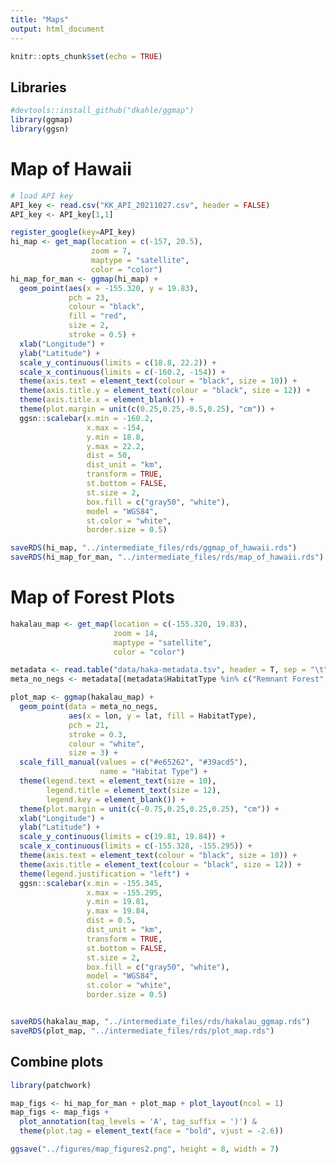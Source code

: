 ```yaml
---
title: "Maps"
output: html_document
---
```


```r
knitr::opts_chunk$set(echo = TRUE)
```

## Libraries

```r

#devtools::install_github("dkahle/ggmap")
library(ggmap)
library(ggsn)

```

# Map of Hawaii

```r

# load API key
API_key <- read.csv("KK_API_20211027.csv", header = FALSE)
API_key <- API_key[1,1]

register_google(key=API_key)
hi_map <- get_map(location = c(-157, 20.5),
                  zoom = 7,
                  maptype = "satellite",
                  color = "color")
hi_map_for_man <- ggmap(hi_map) +
  geom_point(aes(x = -155.320, y = 19.83), 
             pch = 23, 
             colour = "black",
             fill = "red",
             size = 2,
             stroke = 0.5) +
  xlab("Longitude") +
  ylab("Latitude") +
  scale_y_continuous(limits = c(18.8, 22.2)) +
  scale_x_continuous(limits = c(-160.2, -154)) +
  theme(axis.text = element_text(colour = "black", size = 10)) +
  theme(axis.title.y = element_text(colour = "black", size = 12)) +
  theme(axis.title.x = element_blank()) +
  theme(plot.margin = unit(c(0.25,0.25,-0.5,0.25), "cm")) +
  ggsn::scalebar(x.min = -160.2,
                 x.max = -154,
                 y.min = 18.8,
                 y.max = 22.2,
                 dist = 50,
                 dist_unit = "km",
                 transform = TRUE,
                 st.bottom = FALSE,
                 st.size = 2,
                 box.fill = c("gray50", "white"),
                 model = "WGS84",
                 st.color = "white",
                 border.size = 0.5)

saveRDS(hi_map, "../intermediate_files/rds/ggmap_of_hawaii.rds")
saveRDS(hi_map_for_man, "../intermediate_files/rds/map_of_hawaii.rds")


```
# Map of Forest Plots

```r

hakalau_map <- get_map(location = c(-155.320, 19.83),
                       zoom = 14,
                       maptype = "satellite",
                       color = "color")

metadata <- read.table("data/haka-metadata.tsv", header = T, sep = "\t")
meta_no_negs <- metadata[(metadata$HabitatType %in% c("Remnant Forest", "Restored Forest")),]

plot_map <- ggmap(hakalau_map) +
  geom_point(data = meta_no_negs,
             aes(x = lon, y = lat, fill = HabitatType),
             pch = 21,
             stroke = 0.3,
             colour = "white",
             size = 3) +
  scale_fill_manual(values = c("#e65262", "#39acd5"),
                    name = "Habitat Type") +
  theme(legend.text = element_text(size = 10),
        legend.title = element_text(size = 12),
        legend.key = element_blank()) +
  theme(plot.margin = unit(c(-0.75,0.25,0.25,0.25), "cm")) +
  xlab("Longitude") +
  ylab("Latitude") +
  scale_y_continuous(limits = c(19.81, 19.84)) +
  scale_x_continuous(limits = c(-155.328, -155.295)) +
  theme(axis.text = element_text(colour = "black", size = 10)) +
  theme(axis.title = element_text(colour = "black", size = 12)) +
  theme(legend.justification = "left") +
  ggsn::scalebar(x.min = -155.345,
                 x.max = -155.295,
                 y.min = 19.81,
                 y.max = 19.84,
                 dist = 0.5,
                 dist_unit = "km",
                 transform = TRUE,
                 st.bottom = FALSE,
                 st.size = 2,
                 box.fill = c("gray50", "white"),
                 model = "WGS84",
                 st.color = "white",
                 border.size = 0.5)


saveRDS(hakalau_map, "../intermediate_files/rds/hakalau_ggmap.rds")
saveRDS(plot_map, "../intermediate_files/rds/plot_map.rds")

```
## Combine plots

```r

library(patchwork)

map_figs <- hi_map_for_man + plot_map + plot_layout(ncol = 1)
map_figs <- map_figs + 
  plot_annotation(tag_levels = 'A', tag_suffix = ')') &
  theme(plot.tag = element_text(face = "bold", vjust = -2.6))

ggsave("../figures/map_figures2.png", height = 8, width = 7)


```

